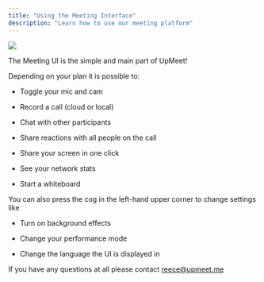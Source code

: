 ```yaml
---
title: "Using the Meeting Interface"
description: "Learn how to use our meeting platform"
---
```


![](/images/image.png)

The Meeting UI is the simple and main part of UpMeet!

Depending on your plan it is possible to:

* Toggle your mic and cam

* Record a call (cloud or local)

* Chat with other participants

* Share reactions with all people on the call

* Share your screen in one click

* See your network stats

* Start a whiteboard


You can also press the cog in the left-hand upper corner to change settings like

* Turn on background effects

* Change your performance mode

* Change the language the UI is displayed in


If you have any questions at all please contact reece@upmeet.me
